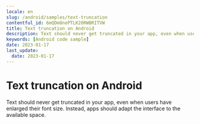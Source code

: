 ```yaml
---
locale: en
slug: /android/samples/text-truncation
contentful_id: 6mQDm8nePTLK20RWBRITVW
title: Text truncation on Android
description: Text should never get truncated in your app, even when users have enlarged their font size.
keywords: [Android code sample]
date: 2023-01-17
last_update:
  date: 2023-01-17
---
```


# Text truncation on Android

Text should never get truncated in your app, even when users have enlarged their font size. Instead, apps should adapt the interface to the available space.

<CodeSample id="text-truncation" locale="en" platform="android"/>
